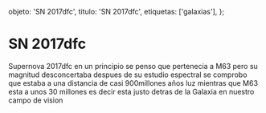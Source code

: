 
  objeto: 'SN 2017dfc',
  titulo: 'SN 2017dfc',
  etiquetas: ['galaxias'],
};

# SN 2017dfc

<Imagen
  src="registro/sn2017-dfc_20170423_1_2017dfc_20170423_i88.jpg"
  fecha="20170423"
/>

Supernova 2017dfc en un principio se penso que pertenecia a M63 pero su magnitud desconcertaba despues de su estudio espectral se comprobo que estaba a una distancia de casi 900millones años luz mientras que M63 esta a unos 30 millones es decir esta justo detras de la Galaxia en nuestro campo de vision